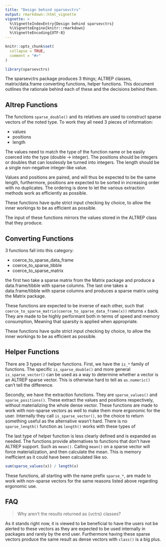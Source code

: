 ```yaml
---
title: "Design behind sparsevctrs"
output: rmarkdown::html_vignette
vignette: >
  %\VignetteIndexEntry{Design behind sparsevctrs}
  %\VignetteEngine{knitr::rmarkdown}
  %\VignetteEncoding{UTF-8}
---
```


```r
knitr::opts_chunk$set(
  collapse = TRUE,
  comment = "#>"
)
```

```r
library(sparsevctrs)
```

The sparsevctrs package produces 3 things; ALTREP classes, matrix/data.frame converting functions, helper functions. This document outlines the rationale behind each of these and the decisions behind them.

## Altrep Functions

The functions `sparse_double()` and its relatives are used to construct sparse vectors of the noted type. To work they all need 3 pieces of information:

- values
- positions
- length

The values need to match the type of the function name or be easily coerced into the type (double -> integer). The positions should be integers or doubles that can losslessly be turned into integers. The length should be a single non-negative integer-like value.

Values and positions are paired, and will thus be expected to be the same length, furthermore, positions are expected to be sorted in increasing order with no duplicates. The ordering is done to let the various extraction methods work as efficiently as possible.

These functions have quite strict input checking by choice, to allow the inner workings to be as efficient as possible.

The input of these functions mirrors the values stored in the ALTREP class that they produce.

## Converting Functions

3 functions fall into this category:

- coerce_to_sparse_data_frame
- coerce_to_sparse_tibble
- coerce_to_sparse_matrix

the first two take a sparse matrix from the Matrix package and produce a data.frame/tibble with sparse columns. The last one takes a data.frame/tibble with sparse columns and produces a sparse matrix using the Matrix package.

These functions are expected to be inverse of each other, such that `coerce_to_sparse_matrix(coerce_to_sparse_data_frame(x))` returns `x` back. They are made to be highly performant both in terms of speed and memory consumption, Meaning that sparsity is applied when appropriate.

These functions have quite strict input checking by choice, to allow the inner workings to be as efficient as possible.

## Helper Functions

There are 3 types of helper functions. First, we have the `is_*` family of functions. The specific `is_sparse_double()` and more general `is_sparse_vector()` can be used as a way to determine whether a vector is an ALTREP sparse vector. This is otherwise hard to tell as `as.numeric()` can't tell the difference.

Secondly, we have the extraction functions. They are `sparse_values()` and `sparse_positions()`. These extract the values and positions respectively, without materializing the whole dense vector. These functions are made to work with non-sparse vectors as well to make them more ergonomic for the user. Internally they call `is_sparse_vector()`, so the choice to return something useful as the alternative wasn't hard. There is no `sparse_length()` function as `length()` works with these types of 

The last type of helper function is less clearly defined and is expanded as needed. The functions provide alternatives to functions that don't have ALTREP support. Such as `mean()`. Calling `mean()` on a sparse vector will force materialization, and then calculate the mean. This is memory inefficient as it could have been calculated like so.

```r
sum(sparse_values(x)) / length(x)
```

These functions, all starting with the name prefix `sparse_*`, are made to work with non-sparse vectors for the same reasons listed above regarding ergonomic use.

## FAQ

> Why aren't the results returned as {vctrs} classes?

As it stands right now, it is viewed to be beneficial to have the users not be alerted to these vectors as they are expected to be used internally in packages and rarely by the end user. Furthermore having these sparse vectors produce the same result as dense vectors with `class()` is a big plus.
